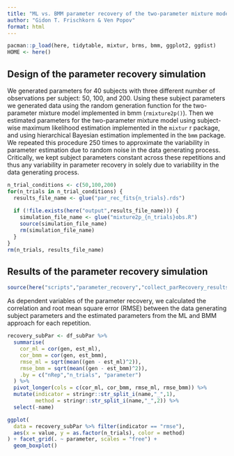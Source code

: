 ```yaml
---
title: "ML vs. BMM parameter recovery of the two-parameter mixture model"
author: "Gidon T. Frischkorn & Ven Popov"
format: html
---
```


```r
pacman::p_load(here, tidytable, mixtur, brms, bmm, ggplot2, ggdist)
HOME <- here()
```


## Design of the parameter recovery simulation

We generated parameters for 40 subjects with three different number of observations per subject: 50, 100, and 200. Using these subject parameters we generated data using the random generation function for the two-parameter mixture model implemented in bmm (`rmixture2p()`). Then we estimated parameters for the two-parameter mixture model using subject-wise maximum likelihood estimation implemented in the `mixtur` r package, and using hierarchical Bayesian estimation implemented in the `bmm` package. We repeated this procedure 250 times to approximate the variability in parameter estimation due to random noise in the data generating process. Critically, we kept subject parameters constant across these repetitions and thus any variability in parameter recovery in solely due to variability in the data generating process.

```r
n_trial_conditions <- c(50,100,200)
for(n_trials in n_trial_conditions) {
  results_file_name <- glue("par_rec_fits{n_trials}.rds")
  
  if (!file.exists(here("output",results_file_name))) {
    simulation_file_name <- glue("mixture2p_{n_trials}obs.R")
    source(simulation_file_name)
    rm(simulation_file_name)
  }
}
rm(n_trials, results_file_name)
```

## Results of the parameter recovery simulation

```r
source(here("scripts","parameter_recovery","collect_parRecovery_results.R"))
```

As dependent variables of the parameter recovery, we calculated the correlation and root mean square error (RMSE) between the data generating subject parameters and the estimated parameters from the ML and BMM approach for each repetition.

```r
recovery_subPar <- df_subPar %>% 
  summarise(
    cor_ml = cor(gen, est_ml),
    cor_bmm = cor(gen, est_bmm),
    rmse_ml = sqrt(mean((gen - est_ml)^2)),
    rmse_bmm = sqrt(mean((gen - est_bmm)^2)),
    .by = c("nRep","n_trials", "parameter")
  ) %>% 
  pivot_longer(cols = c(cor_ml, cor_bmm, rmse_ml, rmse_bmm)) %>% 
  mutate(indicator = stringr::str_split_i(name,"_",1),
         method = stringr::str_split_i(name,"_",2)) %>% 
  select(-name)
```

```r
ggplot(
  data = recovery_subPar %>% filter(indicator == "rmse"),
  aes(x = value, y = as.factor(n_trials), color = method)
) + facet_grid(. ~ parameter, scales = "free") +
  geom_boxplot()
```

